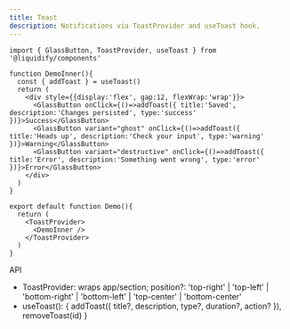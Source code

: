```yaml
---
title: Toast
description: Notifications via ToastProvider and useToast hook.
---
```


```tsx live
import { GlassButton, ToastProvider, useToast } from '@liquidify/components'

function DemoInner(){
  const { addToast } = useToast()
  return (
    <div style={{display:'flex', gap:12, flexWrap:'wrap'}}>
      <GlassButton onClick={()=>addToast({ title:'Saved', description:'Changes persisted', type:'success' })}>Success</GlassButton>
      <GlassButton variant="ghost" onClick={()=>addToast({ title:'Heads up', description:'Check your input', type:'warning' })}>Warning</GlassButton>
      <GlassButton variant="destructive" onClick={()=>addToast({ title:'Error', description:'Something went wrong', type:'error' })}>Error</GlassButton>
    </div>
  )
}

export default function Demo(){
  return (
    <ToastProvider>
      <DemoInner />
    </ToastProvider>
  )
}
```

API
- ToastProvider: wraps app/section; position?: 'top-right' | 'top-left' | 'bottom-right' | 'bottom-left' | 'top-center' | 'bottom-center'
- useToast(): { addToast({ title?, description, type?, duration?, action? }), removeToast(id) }

